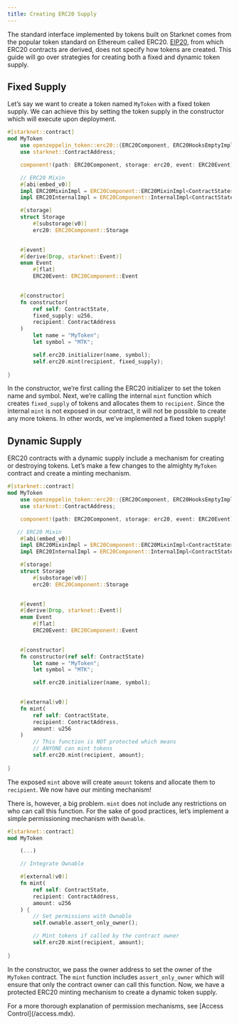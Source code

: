 ```yaml
---
title: Creating ERC20 Supply
---
```


The standard interface implemented by tokens built on Starknet comes from the popular token standard on Ethereum called ERC20.
[EIP20](https://eips.ethereum.org/EIPS/eip-20), from which ERC20 contracts are derived, does not specify how tokens are created.
This guide will go over strategies for creating both a fixed and dynamic token supply.

## Fixed Supply

Let’s say we want to create a token named `MyToken` with a fixed token supply.
We can achieve this by setting the token supply in the constructor which will execute upon deployment.

```rust
#[starknet::contract]
mod MyToken 
    use openzeppelin_token::erc20::{ERC20Component, ERC20HooksEmptyImpl;
    use starknet::ContractAddress;

    component!(path: ERC20Component, storage: erc20, event: ERC20Event);

    // ERC20 Mixin
    #[abi(embed_v0)]
    impl ERC20MixinImpl = ERC20Component::ERC20MixinImpl<ContractState>;
    impl ERC20InternalImpl = ERC20Component::InternalImpl<ContractState>;

    #[storage]
    struct Storage 
        #[substorage(v0)]
        erc20: ERC20Component::Storage
    

    #[event]
    #[derive(Drop, starknet::Event)]
    enum Event 
        #[flat]
        ERC20Event: ERC20Component::Event
    

    #[constructor]
    fn constructor(
        ref self: ContractState,
        fixed_supply: u256,
        recipient: ContractAddress
    ) 
        let name = "MyToken";
        let symbol = "MTK";

        self.erc20.initializer(name, symbol);
        self.erc20.mint(recipient, fixed_supply);
    
}
```

In the constructor, we’re first calling the ERC20 initializer to set the token name and symbol.
Next, we’re calling the internal `mint` function which creates `fixed_supply` of tokens and allocates them to `recipient`.
Since the internal `mint` is not exposed in our contract, it will not be possible to create any more tokens.
In other words, we’ve implemented a fixed token supply!

## Dynamic Supply

ERC20 contracts with a dynamic supply include a mechanism for creating or destroying tokens.
Let’s make a few changes to the almighty `MyToken` contract and create a minting mechanism.

```rust
#[starknet::contract]
mod MyToken 
    use openzeppelin_token::erc20::{ERC20Component, ERC20HooksEmptyImpl;
    use starknet::ContractAddress;

    component!(path: ERC20Component, storage: erc20, event: ERC20Event);

   // ERC20 Mixin
    #[abi(embed_v0)]
    impl ERC20MixinImpl = ERC20Component::ERC20MixinImpl<ContractState>;
    impl ERC20InternalImpl = ERC20Component::InternalImpl<ContractState>;

    #[storage]
    struct Storage 
        #[substorage(v0)]
        erc20: ERC20Component::Storage
    

    #[event]
    #[derive(Drop, starknet::Event)]
    enum Event 
        #[flat]
        ERC20Event: ERC20Component::Event
    

    #[constructor]
    fn constructor(ref self: ContractState) 
        let name = "MyToken";
        let symbol = "MTK";

        self.erc20.initializer(name, symbol);
    

    #[external(v0)]
    fn mint(
        ref self: ContractState,
        recipient: ContractAddress,
        amount: u256
    ) 
        // This function is NOT protected which means
        // ANYONE can mint tokens
        self.erc20.mint(recipient, amount);
    
}
```

The exposed `mint` above will create `amount` tokens and allocate them to `recipient`.
We now have our minting mechanism!

There is, however, a big problem.
`mint` does not include any restrictions on who can call this function.
For the sake of good practices, let’s implement a simple permissioning mechanism with `Ownable`.

```rust
#[starknet::contract]
mod MyToken 

    (...)

    // Integrate Ownable

    #[external(v0)]
    fn mint(
        ref self: ContractState,
        recipient: ContractAddress,
        amount: u256
    ) {
        // Set permissions with Ownable
        self.ownable.assert_only_owner();

        // Mint tokens if called by the contract owner
        self.erc20.mint(recipient, amount);
    
}
```

In the constructor, we pass the owner address to set the owner of the `MyToken` contract.
The `mint` function includes `assert_only_owner` which will ensure that only the contract owner can call this function.
Now, we have a protected ERC20 minting mechanism to create a dynamic token supply.

<Callout>
For a more thorough explanation of permission mechanisms, see [Access Control](/access.mdx).
</Callout>
